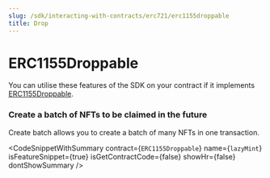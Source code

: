 ```yaml
---
slug: /sdk/interacting-with-contracts/erc721/erc1155droppable
title: Drop
---
```



# ERC1155Droppable



You can utilise these features of the SDK on your contract if it implements [ERC1155Droppable](/extensions/erc-1155/erc1155droppable).

<div className="row" style={{ marginBottom: 24 }}>
  <div className="col col--12" style={{ marginTop: 8 }}>
    <QuickstartCard
      name="Learn how to implement ERC1155Droppable"
      link={"/extensions/erc-1155/erc1155droppable"}
      image="/assets/icons/general.png"
    />
  </div>
</div>



### Create a batch of NFTs to be claimed in the future





Create batch allows you to create a batch of many NFTs in one transaction.



<CodeSnippetWithSummary
      contract={`ERC1155Droppable`}
      name={`lazyMint`}
      isFeatureSnippet={true}
      isGetContractCode={false}
      showHr={false}
      dontShowSummary
    />
  


